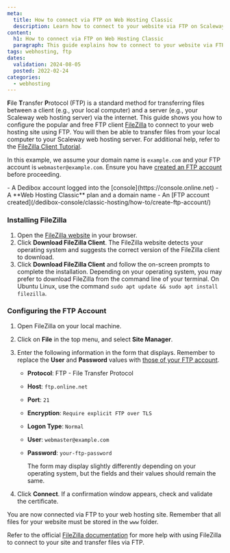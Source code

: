 ```yaml
---
meta:
  title: How to connect via FTP on Web Hosting Classic
  description: Learn how to connect to your website via FTP on Scaleway Web Hosting Classic using FileZilla.
content:
  h1: How to connect via FTP on Web Hosting Classic
  paragraph: This guide explains how to connect to your website via FTP using FileZilla on Scaleway Web Hosting Classic.
tags: webhosting, ftp
dates:
  validation: 2024-08-05
  posted: 2022-02-24
categories:
  - webhosting
---
```


<Macro id="webhosting-online" />

**F**ile **T**ransfer **P**rotocol (FTP) is a standard method for transferring files between a client (e.g., your local computer) and a server (e.g., your Scaleway web hosting server) via the internet. This guide shows you how to configure the popular and free FTP client [FileZilla](https://filezilla-project.org/) to connect to your web hosting site using FTP. You will then be able to transfer files from your local computer to your Scaleway web hosting server. For additional help, refer to the [FileZilla Client Tutorial](https://wiki.filezilla-project.org/FileZilla_Client_Tutorial_(en)).

In this example, we assume your domain name is `example.com` and your FTP account is `webmaster@example.com`. Ensure you have [created an FTP account](/dedibox-console/classic-hosting/how-to/create-ftp-account/) before proceeding.

<Macro id="requirements" />
- A Dedibox account logged into the [console](https://console.online.net)
- A **Web Hosting Classic** plan and a domain name
- An [FTP account created](/dedibox-console/classic-hosting/how-to/create-ftp-account/)

### Installing FileZilla

1. Open the [FileZilla website](https://filezilla-project.org/) in your browser.
2. Click **Download FileZilla Client**.
    The FileZilla website detects your operating system and suggests the correct version of the FileZilla client to download.
3. Click **Download FileZilla Client** and follow the on-screen prompts to complete the installation.
    <Message type="tip">
      Depending on your operating system, you may prefer to download FileZilla from the command line of your terminal. On Ubuntu Linux, use the command `sudo apt update && sudo apt install filezilla`.
    </Message>

### Configuring the FTP Account

1. Open FileZilla on your local machine.
2. Click on **File** in the top menu, and select **Site Manager**.
3. Enter the following information in the form that displays. Remember to replace the **User** and **Password** values with [those of your FTP account](/dedibox-console/classic-hosting/how-to/create-ftp-account/).
    <Lightbox src="scaleway-filezilla-newsite.webp" alt="FileZilla New Site configuration" />

    - **Protocol**: FTP - File Transfer Protocol
    - **Host**: `ftp.online.net`
    - **Port**: `21`
    - **Encryption**: `Require explicit FTP over TLS`
    - **Logon Type**: `Normal`
    - **User**: `webmaster@example.com`
    - **Password**: `your-ftp-password`

      <Message type="note">
      The form may display slightly differently depending on your operating system, but the fields and their values should remain the same.
      </Message>
4. Click **Connect**. If a confirmation window appears, check and validate the certificate.
    <Lightbox src="scaleway_ftp_sslcertificate_2022.webp" alt="SSL Certificate Confirmation" />

  You are now connected via FTP to your web hosting site. Remember that all files for your website must be stored in the `www` folder.

  Refer to the official [FileZilla documentation](https://wiki.filezilla-project.org/Documentation) for more help with using FileZilla to connect to your site and transfer files via FTP.
